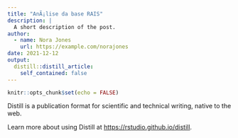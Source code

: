 ```yaml
---
title: "AnÃ¡lise da base RAIS"
description: |
  A short description of the post.
author:
  - name: Nora Jones
    url: https://example.com/norajones
date: 2021-12-12
output:
  distill::distill_article:
    self_contained: false
---
```



```r
knitr::opts_chunk$set(echo = FALSE)
```

Distill is a publication format for scientific and technical writing, native to the web.

Learn more about using Distill at <https://rstudio.github.io/distill>.


